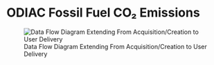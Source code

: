 # ODIAC Fossil Fuel CO₂ Emissions 

![Data Flow Diagram Extending From Acquisition/Creation to User Delivery](./media/odiac-ffco2-monthgrid-v2024_Data_Flow.png)